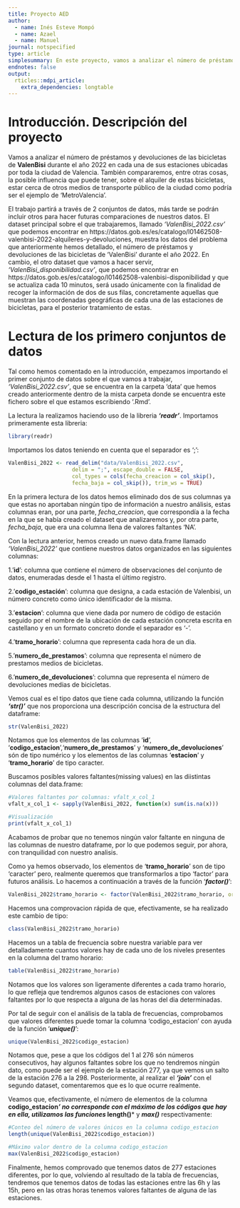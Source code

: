 ---
title: Proyecto AED
author:
  - name: Inés Esteve Mompó
  - name: Azael
  - name: Manuel
journal: notspecified
type: article
simplesummary: En este proyecto, vamos a analizar el número de préstamos y devoluciones de las bicicletas de 'ValenBisi' durante el año 2022 en cada una de sus estaciones ubicadas por toda la ciudad de Valencia. También compararemos, entre otras cosas, la posible influencia que puede tener, sobre el alquiler de estas bicicletas, estar cerca de otros medios de transporte público de la ciudad como podría ser el ejemplo de 'MetroValencia'.
endnotes: false
output: 
  rticles::mdpi_article:
    extra_dependencies: longtable
---


# Introducción. Descripción del proyecto

Vamos a analizar el número de préstamos y devoluciones de las bicicletas de **ValenBisi** durante el año 2022 en cada una de sus estaciones ubicadas por toda la ciudad de Valencia. También compararemos, entre otras cosas, la posible influencia que puede tener, sobre el alquiler de estas bicicletas, estar cerca de otros medios de transporte público de la ciudad como podría ser el ejemplo de 'MetroValencia'.

El trabajo partirá a través de 2 conjuntos de datos, más tarde se podrán incluir otros para hacer futuras comparaciones de nuestros datos. El dataset principal sobre el que trabajaremos, llamado *'ValenBisi_2022.csv'* que podemos encontrar en https://datos.gob.es/es/catalogo/l01462508-valenbisi-2022-alquileres-y-devoluciones, muestra los datos del problema que anteriormente hemos detallado, el número de préstamos y devoluciones de las bicicletas de 'ValenBisi' durante el año 2022. En cambio, el otro dataset que vamos a hacer servir, *'ValenBisi_disponibilidad.csv'*, que podemos encontrar en https://datos.gob.es/es/catalogo/l01462508-valenbisi-disponibilidad y que se actualiza cada 10 minutos, será usado únicamente con la finalidad de recoger la información de dos de sus filas, concretamente aquellas que muestran las coordenadas geográficas de cada una de las estaciones de bicicletas, para el posterior tratamiento de estas.

# Lectura de los primero conjuntos de datos

Tal como hemos comentado en la introducción, empezamos importando el primer conjunto de datos sobre el que vamos a trabajar, *'ValenBisi_2022.csv'*, que se encuentra en la carpeta 'data' que hemos creado anteriormente dentro de la mista carpeta donde se encuentra este fichero sobre el que estamos escribiendo '.Rmd'.

La lectura la realizamos haciendo uso de la libreria ***'readr'***. Importamos primeramente esta libreria:
```{r}
library(readr)
```

Importamos los datos teniendo en cuenta que el separador es ';':
```{r}
ValenBisi_2022 <- read_delim("data/ValenBisi_2022.csv", 
                    delim = ";", escape_double = FALSE, 
                    col_types = cols(fecha_creacion = col_skip(), 
                    fecha_baja = col_skip()), trim_ws = TRUE)
```

En la primera lectura de los datos hemos eliminado dos de sus columnas ya que estas no aportaban ningún tipo de información a nuestro análisis, estas columnas eran, por una parte, *fecha_creacion*, que correspondía a la fecha en la que se había creado el dataset que analizaremos y, por otra parte, *fecha_baja*, que era una columna llena de valores faltantes 'NA'.

Con la lectura anterior, hemos creado un nuevo data.frame llamado *'ValenBisi_2022'* que contiene nuestros datos organizados en las siguientes columnas:

1.'**id**': columna que contiene el número de observaciones del conjunto de datos, enumeradas desde el 1 hasta el último registro.

2.'**codigo_estación**': columna que designa, a cada estación de Valenbisi, un número concreto como único identificador de la misma.

3.'**estacion**': columna que viene dada por numero de código de estación seguido por el nombre de la ubicación de cada estación concreta escrita en castellano y en un formato concreto donde el separador es '-'.

4.'**tramo_horario**': columna que representa cada hora de un dia.

5.'**numero_de_prestamos**': columna que representa el número de prestamos medios de bicicletas.

6.'**numero_de_devoluciones**': columna que representa el número de devoluciones medias de bicicletas.


Vemos cual es el tipo datos que tiene cada columna, utilizando la función ***'str()'*** que nos proporciona una descripción concisa de la estructura del dataframe:
```{r}
str(ValenBisi_2022)
```
Notamos que los elementos de las columnas '**id**', '**codigo_estacion**','**numero_de_prestamos**' y '**numero_de_devoluciones**' són de tipo numérico y los elementos de las columnas '**estacion**' y '**tramo_horario**' de tipo caracter.


Buscamos posibles valores faltantes(missing values) en las diistintas columnas del data.frame:
```{r}
#Valores faltantes por columnas: vfalt_x_col_1
vfalt_x_col_1 <- sapply(ValenBisi_2022, function(x) sum(is.na(x)))

#Visualización
print(vfalt_x_col_1)
```
Acabamos de probar que no tenemos ningún valor faltante en ninguna de las columnas de nuestro dataframe, por lo que podemos seguir, por ahora, con tranquilidad con nuestro analisis.


Como ya hemos observado, los elementos de '**tramo_horario**' son de tipo 'caracter' pero, realmente queremos que transformarlos a tipo 'factor' para futuros análisis. Lo hacemos a continuación a través de la función '***factor()***':
```{r}
ValenBisi_2022$tramo_horario <- factor(ValenBisi_2022$tramo_horario, ordered=TRUE)
```

Hacemos una comprovacion rápida de que, efectivamente, se ha realizado este cambio de tipo:
```{r}
class(ValenBisi_2022$tramo_horario)
```
Hacemos un a tabla de frecuencia sobre nuestra variable para ver detalladamente cuantos valores hay de cada uno de los niveles presentes en la columna del tramo horario: 
```{r}
table(ValenBisi_2022$tramo_horario)
```
Notamos que los valores son ligeramente diferentes a cada tramo horario, lo que refleja que tendremos algunos casos de estaciones con valores faltantes por lo que respecta a alguna de las horas del dia determinadas.

Por tal de seguir con el análisis de la tabla de frecuencias, comprobamos que valores diferentes puede tomar la columna 'codigo_estacion' con ayuda de la función '***unique()***':
```{r}
unique(ValenBisi_2022$codigo_estacion)
```
Notamos que, pese a que los códigos del 1 al 276 són números consecutivos, hay algunos faltantes sobre los que no tendremos ningún dato, como puede ser el ejemplo de la estación 277, ya que vemos un salto de la estación 276 a la 298. Posteriormente, al realizar el ***'join'*** con el segundo dataset, comentaremos que es lo que ocurre realmente.

Veamos que, efectivamente, el número de elementos de la columna **codigo_estacion*'** no corresponde con el máximo de los códigos que hay en ella, utilizamos las funciones ***length()*** y ***max()*** respectivamente:
```{r}
#Conteo del número de valores únicos en la columna codigo_estacion
length(unique(ValenBisi_2022$codigo_estacion))

#Máximo valor dentro de la columna codigo_estacion
max(ValenBisi_2022$codigo_estacion)
```

Finalmente, hemos comprovado que tenemos datos de 277 estaciones diferentes, por lo que, volviendo al resultado de la tabla de frecuencias, tendremos que tenemos datos de todas las estaciones entre las 6h y las 15h, pero en las otras horas tenemos valores faltantes de alguna de las estaciones.



